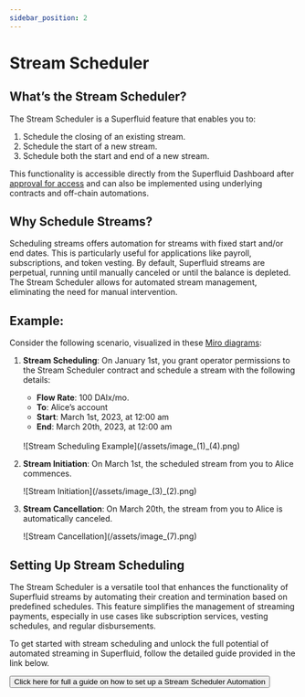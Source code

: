 ```yaml
---
sidebar_position: 2
---
```


# Stream Scheduler

## What’s the Stream Scheduler?

The Stream Scheduler is a Superfluid feature that enables you to:

1. Schedule the closing of an existing stream.
2. Schedule the start of a new stream.
3. Schedule both the start and end of a new stream.

This functionality is accessible directly from the Superfluid Dashboard after [approval for access](https://use.superfluid.finance/schedulestreams) and can also be implemented using underlying contracts and off-chain automations.

## Why Schedule Streams?

Scheduling streams offers automation for streams with fixed start and/or end dates. This is particularly useful for applications like payroll, subscriptions, and token vesting. By default, Superfluid streams are perpetual, running until manually canceled or until the balance is depleted. The Stream Scheduler allows for automated stream management, eliminating the need for manual intervention.

## Example:

Consider the following scenario, visualized in these [Miro diagrams](https://miro.com/app/board/uXjVP--AM4I=/?share_link_id=524959909457):

1. **Stream Scheduling**:
   On January 1st, you grant operator permissions to the Stream Scheduler contract and schedule a stream with the following details:
   
   - **Flow Rate**: 100 DAIx/mo.
   - **To**: Alice’s account
   - **Start**: March 1st, 2023, at 12:00 am
   - **End**: March 20th, 2023, at 12:00 am
   
   
   <br/>
   <div style={{ display: 'flex', justifyContent: 'center' }}>
     ![Stream Scheduling Example](/assets/image_(1)_(4).png)
   </div>

2. **Stream Initiation**:
   On March 1st, the scheduled stream from you to Alice commences.

   <div style={{ display: 'flex', justifyContent: 'center' }}>
     ![Stream Initiation](/assets/image_(3)_(2).png)
   </div>

3. **Stream Cancellation**:
   On March 20th, the stream from you to Alice is automatically canceled.

   <div style={{ display: 'flex', justifyContent: 'center' }}>
     ![Stream Cancellation](/assets/image_(7).png)
   </div>


## Setting Up Stream Scheduling

The Stream Scheduler is a versatile tool that enhances the functionality of Superfluid streams by automating their creation and termination based on predefined schedules.
This feature simplifies the management of streaming payments, especially in use cases like subscription services, vesting schedules, and regular disbursements.

To get started with stream scheduling and unlock the full potential of automated streaming in Superfluid, follow the detailed guide provided in the link below.

<div style={{ textAlign: 'center', margin: '20px' }}>
  <a href="https://superfluidhq.notion.site/Setting-Up-Stream-Scheduling-551888de690e402caee50e8d87cb6930" target="_blank" rel="noopener noreferrer">
    <button class="button-50" role="button">Click here for full a guide on how to set up a Stream Scheduler Automation</button>
  </a>
</div>